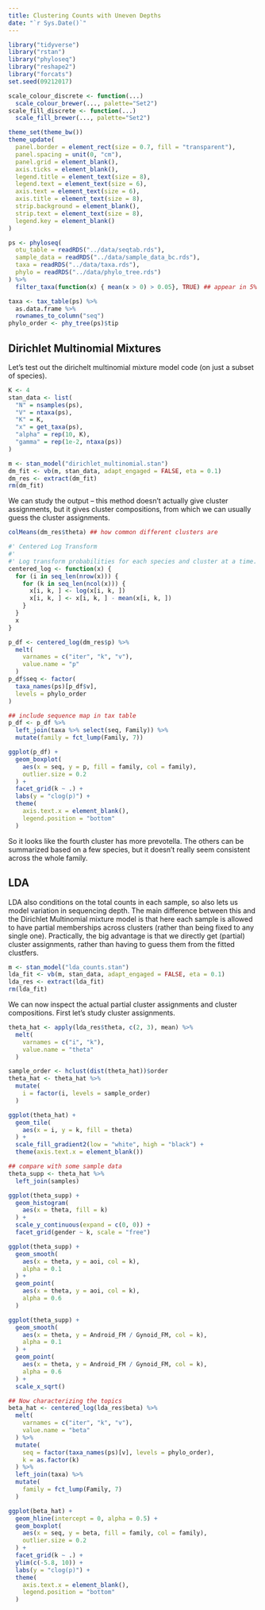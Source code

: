 ```yaml
---
title: Clustering Counts with Uneven Depths
date: "`r Sys.Date()`"
---
```


```r
library("tidyverse")
library("rstan")
library("phyloseq")
library("reshape2")
library("forcats")
set.seed(09212017)

scale_colour_discrete <- function(...)
  scale_colour_brewer(..., palette="Set2")
scale_fill_discrete <- function(...)
  scale_fill_brewer(..., palette="Set2")

theme_set(theme_bw())
theme_update(
  panel.border = element_rect(size = 0.7, fill = "transparent"),
  panel.spacing = unit(0, "cm"),
  panel.grid = element_blank(),
  axis.ticks = element_blank(),
  legend.title = element_text(size = 8),
  legend.text = element_text(size = 6),
  axis.text = element_text(size = 6),
  axis.title = element_text(size = 8),
  strip.background = element_blank(),
  strip.text = element_text(size = 8),
  legend.key = element_blank()
)
```

```r
ps <- phyloseq(
  otu_table = readRDS("../data/seqtab.rds"),
  sample_data = readRDS("../data/sample_data_bc.rds"),
  taxa = readRDS("../data/taxa.rds"),
  phylo = readRDS("../data/phylo_tree.rds")
) %>%
  filter_taxa(function(x) { mean(x > 0) > 0.05}, TRUE) ## appear in 5% of samples

taxa <- tax_table(ps) %>%
  as.data.frame %>%
  rownames_to_column("seq")
phylo_order <- phy_tree(ps)$tip
```

## Dirichlet Multinomial Mixtures

Let's test out the dirichelt multinomial mixture model code (on just a subset of
species).

```r
K <- 4
stan_data <- list(
  "N" = nsamples(ps),
  "V" = ntaxa(ps),
  "K" = K,
  "x" = get_taxa(ps),
  "alpha" = rep(10, K),
  "gamma" = rep(1e-2, ntaxa(ps))
)

m <- stan_model("dirichlet_multinomial.stan")
dm_fit <- vb(m, stan_data, adapt_engaged = FALSE, eta = 0.1)
dm_res <- extract(dm_fit)
rm(dm_fit)
```

We can study the output -- this method doesn't actually give cluster
assignments, but it gives cluster compositions, from which we can usually guess
the cluster assignments.

```r
colMeans(dm_res$theta) ## how common different clusters are

#' Centered Log Transform
#'
#' Log transform probabilities for each species and cluster at a time.
centered_log <- function(x) {
  for (i in seq_len(nrow(x))) {
    for (k in seq_len(ncol(x))) {
      x[i, k, ] <- log(x[i, k, ])
      x[i, k, ] <- x[i, k, ] - mean(x[i, k, ])
    }
  }
  x
}

p_df <- centered_log(dm_res$p) %>%
  melt(
    varnames = c("iter", "k", "v"),
    value.name = "p"
  )
p_df$seq <- factor(
  taxa_names(ps)[p_df$v],
  levels = phylo_order
)

## include sequence map in tax table
p_df <- p_df %>%
  left_join(taxa %>% select(seq, Family)) %>%
  mutate(family = fct_lump(Family, 7))

ggplot(p_df) +
  geom_boxplot(
    aes(x = seq, y = p, fill = family, col = family),
    outlier.size = 0.2
  ) +
  facet_grid(k ~ .) +
  labs(y = "clog(p)") +
  theme(
    axis.text.x = element_blank(),
    legend.position = "bottom"
  )
```

So it looks like the fourth cluster has more prevotella. The others can be
summarized based on a few species, but it doesn't really seem consistent across
the whole family.

## LDA

LDA also conditions on the total counts in each sample, so also lets us model
variation in sequencing depth. The main difference between this and the
Dirichlet Multinomial mixture model is that here each sample is allowed to have
partial memberships across clusters (rather than being fixed to any single one).
Practically, the big advantage is that we directly get (partial) cluster
assignments, rather than having to guess them from the fitted clustfers.

```r
m <- stan_model("lda_counts.stan")
lda_fit <- vb(m, stan_data, adapt_engaged = FALSE, eta = 0.1)
lda_res <- extract(lda_fit)
rm(lda_fit)
```

We can now inspect the actual partial cluster assignments and cluster
compositions. First let's study cluster assignments.
```r
theta_hat <- apply(lda_res$theta, c(2, 3), mean) %>%
  melt(
    varnames = c("i", "k"),
    value.name = "theta"
  )

sample_order <- hclust(dist(theta_hat))$order
theta_hat <- theta_hat %>%
  mutate(
    i = factor(i, levels = sample_order)
  )

ggplot(theta_hat) +
  geom_tile(
    aes(x = i, y = k, fill = theta)
  ) +
  scale_fill_gradient2(low = "white", high = "black") +
  theme(axis.text.x = element_blank())

## compare with some sample data
theta_supp <- theta_hat %>%
  left_join(samples)

ggplot(theta_supp) +
  geom_histogram(
    aes(x = theta, fill = k)
  ) +
  scale_y_continuous(expand = c(0, 0)) +
  facet_grid(gender ~ k, scale = "free")

ggplot(theta_supp) +
  geom_smooth(
    aes(x = theta, y = aoi, col = k),
    alpha = 0.1
  ) +
  geom_point(
    aes(x = theta, y = aoi, col = k),
    alpha = 0.6
  )

ggplot(theta_supp) +
  geom_smooth(
    aes(x = theta, y = Android_FM / Gynoid_FM, col = k),
    alpha = 0.1
  ) +
  geom_point(
    aes(x = theta, y = Android_FM / Gynoid_FM, col = k),
    alpha = 0.6
  ) +
  scale_x_sqrt()
```

```r
## Now characterizing the topics
beta_hat <- centered_log(lda_res$beta) %>%
  melt(
    varnames = c("iter", "k", "v"),
    value.name = "beta"
  ) %>%
  mutate(
    seq = factor(taxa_names(ps)[v], levels = phylo_order),
    k = as.factor(k)
  ) %>%
  left_join(taxa) %>%
  mutate(
    family = fct_lump(Family, 7)
  )

ggplot(beta_hat) +
  geom_hline(intercept = 0, alpha = 0.5) +
  geom_boxplot(
    aes(x = seq, y = beta, fill = family, col = family),
    outlier.size = 0.2
  ) +
  facet_grid(k ~ .) +
  ylim(c(-5.8, 10)) +
  labs(y = "clog(p)") +
  theme(
    axis.text.x = element_blank(),
    legend.position = "bottom"
  )
```
